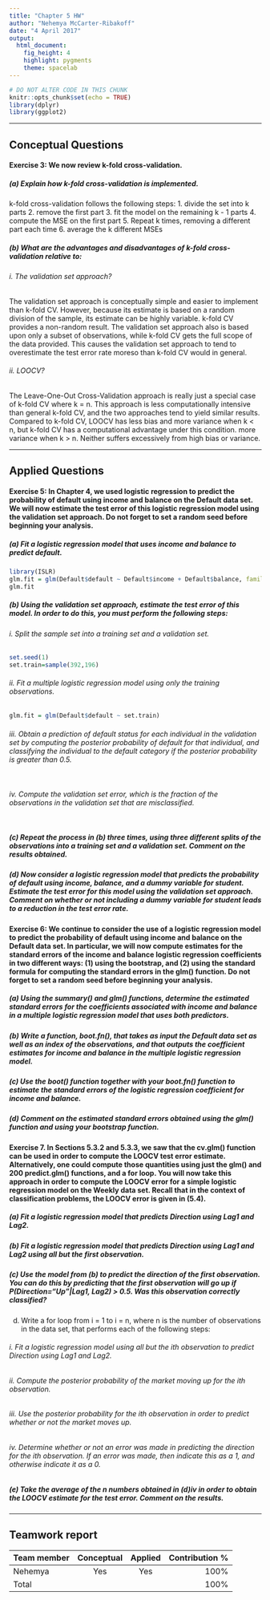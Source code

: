 ```yaml
---
title: "Chapter 5 HW"
author: "Nehemya McCarter-Ribakoff"
date: "4 April 2017"
output: 
  html_document: 
    fig_height: 4
    highlight: pygments
    theme: spacelab
---
```


```r
# DO NOT ALTER CODE IN THIS CHUNK
knitr::opts_chunk$set(echo = TRUE)
library(dplyr)
library(ggplot2)
```

* * *
## Conceptual Questions


#### Exercise 3: We now review k-fold cross-validation.

##### (a) Explain how k-fold cross-validation is implemented.

k-fold cross-validation follows the following steps:
1. divide the set into k parts
2. remove the first part
3. fit the model on the remaining k - 1 parts
4. compute the MSE on the first part
5. Repeat k times, removing a different part each time
6. average the k different MSEs

##### (b) What are the advantages and disadvantages of k-fold cross-validation relative to:

###### i. The validation set approach?

The validation set approach is conceptually simple and easier to implement than k-fold CV. However, because its estimate is based on a random division of the sample, its estimate can be highly variable. k-fold CV provides a non-random result. The validation set approach also is based upon only a subset of observations, while k-fold CV gets the full scope of the data provided. This causes the validation set approach to tend to overestimate the test error rate moreso than k-fold CV would in general.

###### ii. LOOCV?

The Leave-One-Out Cross-Validation approach is really just a special case of k-fold CV where k = n. This approach is less computationally intensive than general k-fold CV, and the two approaches tend to yield similar results. Compared to k-fold CV, LOOCV has less bias and more variance when k < n, but k-fold CV has a computational advantage under this condition. more variance when k > n. Neither suffers excessively from high bias or variance.

* * *


## Applied Questions

#### Exercise 5: In Chapter 4, we used logistic regression to predict the probability of default using income and balance on the Default data set. We will now estimate the test error of this logistic regression model using the validation set approach. Do not forget to set a random seed before beginning your analysis.

##### (a) Fit a logistic regression model that uses income and balance to predict default.

```r
library(ISLR)
glm.fit = glm(Default$default ~ Default$income + Default$balance, family=binomial(link="logit"), data=Default)
glm.fit
```

##### (b) Using the validation set approach, estimate the test error of this model. In order to do this, you must perform the following steps:

###### i. Split the sample set into a training set and a validation set.

```r
set.seed(1)
set.train=sample(392,196)
```

###### ii. Fit a multiple logistic regression model using only the training observations.

```r
glm.fit = glm(Default$default ~ set.train)
```

###### iii. Obtain a prediction of default status for each individual in the validation set by computing the posterior probability of default for that individual, and classifying the individual to the default category if the posterior probability is greater than 0.5.

```r

```
###### iv. Compute the validation set error, which is the fraction of the observations in the validation set that are misclassified.
```r

```
##### (c) Repeat the process in (b) three times, using three different splits of the observations into a training set and a validation set. Comment on the results obtained.

##### (d) Now consider a logistic regression model that predicts the probability of default using income, balance, and a dummy variable for student. Estimate the test error for this model using the validation set approach. Comment on whether or not including a dummy variable for student leads to a reduction in the test error rate.

#### Exercise 6: We continue to consider the use of a logistic regression model to predict the probability of default using income and balance on the Default data set. In particular, we will now compute estimates for the standard errors of the income and balance logistic regression coefficients in two different ways: (1) using the bootstrap, and (2) using the standard formula for computing the standard errors in the glm() function. Do not forget to set a random seed before beginning your analysis.

##### (a) Using the summary() and glm() functions, determine the estimated standard errors for the coefficients associated with income and balance in a multiple logistic regression model that uses both predictors.

##### (b) Write a function, boot.fn(), that takes as input the Default data set as well as an index of the observations, and that outputs the coefficient estimates for income and balance in the multiple logistic regression model.

##### (c) Use the boot() function together with your boot.fn() function to estimate the standard errors of the logistic regression coefficient for income and balance.

##### (d) Comment on the estimated standard errors obtained using the glm() function and using your bootstrap function.

#### Exercise 7. In Sections 5.3.2 and 5.3.3, we saw that the cv.glm() function can be used in order to compute the LOOCV test error estimate. Alternatively, one could compute those quantities using just the glm() and 200 predict.glm() functions, and a for loop. You will now take this approach in order to compute the LOOCV error for a simple logistic regression model on the Weekly data set. Recall that in the context of classification problems, the LOOCV error is given in (5.4).

##### (a) Fit a logistic regression model that predicts Direction using Lag1 and Lag2.

##### (b) Fit a logistic regression model that predicts Direction using Lag1 and Lag2 using all but the first observation.

##### (c) Use the model from (b) to predict the direction of the first observation. You can do this by predicting that the first observation will go up if P(Direction="Up"|Lag1, Lag2) > 0.5. Was this observation correctly classified?
(d) Write a for loop from i = 1 to i = n, where n is the number of observations in the data set, that performs each of the following steps:

###### i. Fit a logistic regression model using all but the ith observation to predict Direction using Lag1 and Lag2.

###### ii. Compute the posterior probability of the market moving up for the ith observation.

###### iii. Use the posterior probability for the ith observation in order to predict whether or not the market moves up.

###### iv. Determine whether or not an error was made in predicting the direction for the ith observation. If an error was made, then indicate this as a 1, and otherwise indicate it as a 0.

##### (e) Take the average of the n numbers obtained in (d)iv in order to obtain the LOOCV estimate for the test error. Comment on the results.

* * *

## Teamwork report

<!--
For each team member, write their name, whether they attended the lab session, 
whether they were the author for this week, and their contribution to the lab 
report (as a percentage). The percentages should add up to 100.
-->

| Team member             | Conceptual | Applied  | Contribution % |
|:------------------------|:----------:|:--------:|---------------:|
| Nehemya                 |    Yes     |   Yes    | 100%           |
| Total                   |            |          | 100%           |